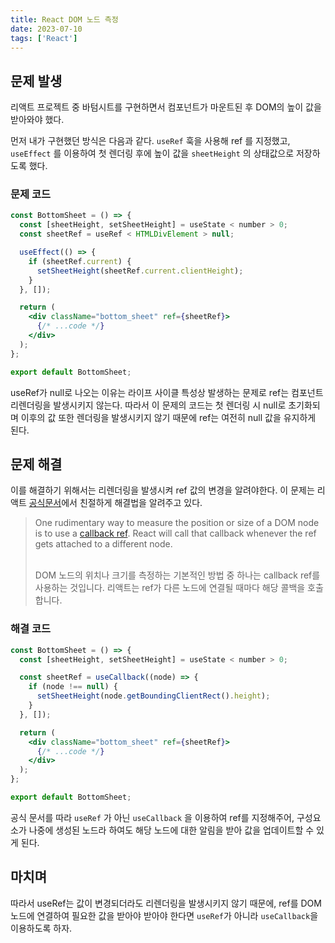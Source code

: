 ```yaml
---
title: React DOM 노드 측정
date: 2023-07-10
tags: ['React']
---
```


## 문제 발생

리액트 프로젝트 중 바텀시트를 구현하면서 컴포넌트가 마운트된 후 DOM의 높이 값을 받아와야 했다.

먼저 내가 구현했던 방식은 다음과 같다. `useRef` 훅을 사용해 ref 를 지정했고, `useEffect` 를 이용하여 첫 렌더링 후에 높이 값을 `sheetHeight` 의 상태값으로 저장하도록 했다.

### 문제 코드

```jsx
const BottomSheet = () => {
  const [sheetHeight, setSheetHeight] = useState < number > 0;
  const sheetRef = useRef < HTMLDivElement > null;

  useEffect(() => {
    if (sheetRef.current) {
      setSheetHeight(sheetRef.current.clientHeight);
    }
  }, []);

  return (
    <div className="bottom_sheet" ref={sheetRef}>
      {/* ...code */}
    </div>
  );
};

export default BottomSheet;
```

useRef가 null로 나오는 이유는 라이프 사이클 특성상 발생하는 문제로 ref는 컴포넌트 리렌더링을 발생시키지 않는다. 따라서 이 문제의 코드는 첫 렌더링 시 null로 초기화되며 이후의 값 또한 렌더링을 발생시키지 않기 때문에 ref는 여전히 null 값을 유지하게 된다.

## 문제 해결

이를 해결하기 위해서는 리렌더링을 발생시켜 ref 값의 변경을 알려야한다. 이 문제는 리액트 [공식문서](https://legacy.reactjs.org/docs/hooks-faq.html#how-can-i-measure-a-dom-node)에서 친절하게 해결법을 알려주고 있다.

> One rudimentary way to measure the position or size of a DOM node is to use a [callback ref](https://legacy.reactjs.org/docs/refs-and-the-dom.html#callback-refs). React will call that callback whenever the ref gets attached to a different node.
>
> <br />
> DOM 노드의 위치나 크기를 측정하는 기본적인 방법 중 하나는 callback ref를 사용하는 것입니다.
> 리액트는 ref가 다른 노드에 연결될 때마다 해당 콜백을 호출합니다.

### 해결 코드

```jsx
const BottomSheet = () => {
  const [sheetHeight, setSheetHeight] = useState < number > 0;

  const sheetRef = useCallback((node) => {
    if (node !== null) {
      setSheetHeight(node.getBoundingClientRect().height);
    }
  }, []);

  return (
    <div className="bottom_sheet" ref={sheetRef}>
      {/* ...code */}
    </div>
  );
};

export default BottomSheet;
```

공식 문서를 따라 `useRef` 가 아닌 `useCallback` 을 이용하여 ref를 지정해주어, 구성요소가 나중에 생성된 노드라 하여도 해당 노드에 대한 알림을 받아 값을 업데이트할 수 있게 된다.

## 마치며

따라서 useRef는 값이 변경되더라도 리렌더링을 발생시키지 않기 때문에, ref를 DOM 노드에 연결하여 필요한 값을 받아야 받아야 한다면 `useRef`가 아니라 `useCallback`을 이용하도록 하자.
